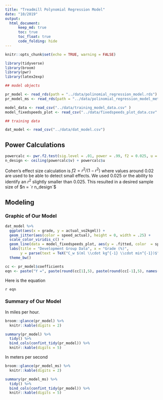 ```yaml
---
title: "Treadmill Polynomial Regression Model"
date: "10/2019"
output: 
  html_document:
      keep_md: true
      toc: true
      toc_float: true
      code_folding: hide
---
```



```r
knitr::opts_chunk$set(echo = TRUE, warning = FALSE)
```

```r
library(tidyverse)
library(broom)
library(pwr)
library(latex2exp)

## model objects

pr_model <- read_rds(path = "../data/polinomial_regression_model.rds")
pr_model_ms <- read_rds(path = "../data/polinomial_regression_model_metersecond.rds")

model_data <- read_csv("../data/training_model_data.csv" )
model_fixedspeeds_plot <- read_csv("../data/fixedspeeds_plot_data.csv" )

## training data

dat_model <- read_csv("../data/dat_model.csv")  

```

## Power Calculations



```r
powercalc <- pwr.f2.test(sig.level = .01, power = .99, f2 = 0.025, u = 6)
n_design <- ceiling(powercalc$v) + powercalc$u
```

Cohen's effect size calculation is $f2 = r^2 / (1  - r^2)$ where values around $0.02$ are used to be able to detect small effects.  We used $0.025$ or the ability to identify an $r^2$ slightly smaller than $0.025$. This resulted in a desired sample size of $n = `r n_design`$



## Modeling 

### Graphic of Our Model

```r
dat_model %>% 
  ggplot(aes(x = grade, y = actual_vo2kgml)) +
  geom_jitter(aes(color = speed_actual), height = 0, width = .25) +
  scale_color_viridis_c() +
  geom_line(data = model_fixedspeeds_plot, aes(y = .fitted, color  = speed_actual, group = factor(speed_actual))) +
  labs(title = "Development Group Data", x = "Grade (%)", 
       y = parse(text = TeX("C_w $(ml \\cdot kg^{-1} \\cdot min^{-1})$")), color = "Speed (mph)") +
  theme_bw()

cc <- pr_model$coefficients
eqn <- paste("Y =", paste(round(cc[1],5), paste(round(cc[-1],5), names(cc[-1]), sep=" * ", collapse=" + "), sep=" + "))

```

Here is the equation

`r eqn`


### Summary of Our Model

In miles per hour.

```r
broom::glance(pr_model) %>%
  knitr::kable(digits = 2)
```

```r
summary(pr_model) %>%
  tidy() %>%
  bind_cols(confint_tidy(pr_model)) %>%
  knitr::kable(digits = 5)
```



In meters per second

```r
broom::glance(pr_model_ms) %>%
  knitr::kable(digits = 2)
```

```r
summary(pr_model_ms) %>%
  tidy() %>%
  bind_cols(confint_tidy(pr_model)) %>%
  knitr::kable(digits = 5)
```
